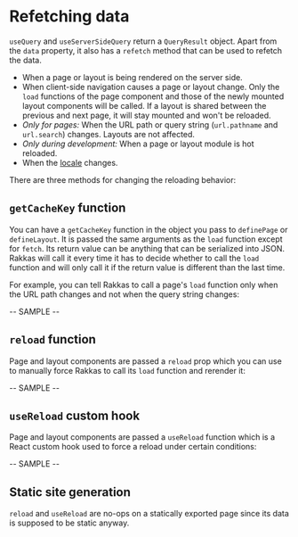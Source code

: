 
# Refetching data

`useQuery` and `useServerSideQuery` return a `QueryResult` object. Apart from the `data` property, it also has a `refetch` method that can be used to refetch the data.

- When a page or layout is being rendered on the server side.
- When client-side navigation causes a page or layout change. Only the `load` functions of the page component and those of the newly mounted layout components will be called. If a layout is shared between the previous and next page, it will stay mounted and won't be reloaded.
- _Only for pages:_ When the URL path or query string (`url.pathname` and `url.search`) changes. Layouts are not affected.
- _Only during development:_ When a page or layout module is hot reloaded.
- When the [locale](/guide/localized-routes) changes.

There are three methods for changing the reloading behavior:

## `getCacheKey` function

You can have a `getCacheKey` function in the object you pass to `definePage` or `defineLayout`. It is passed the same arguments as the `load` function except for `fetch`. Its return value can be anything that can be serialized into JSON. Rakkas will call it every time it has to decide whether to call the `load` function and will only call it if the return value is different than the last time.

For example, you can tell Rakkas to call a page's `load` function only when the URL path changes and not when the query string changes:

-- SAMPLE --

<!--

<SampleViewer code={getCacheKeyPage} />

Or you can force Rakkas to call your layout's `load` function when the URL path changes:


<SampleViewer code={getCacheKeyLayout} />
-->

## `reload` function

Page and layout components are passed a `reload` prop which you can use to manually force Rakkas to call its `load` function and rerender it:

-- SAMPLE --

<!--

<SampleViewer url="/examples/reload" code={reloadExample} />
-->

## `useReload` custom hook

Page and layout components are passed a `useReload` function which is a React custom hook used to force a reload under certain conditions:

-- SAMPLE --

<!--

<SampleViewer url="/examples/reload/use-reload" code={useReloadExample} />
-->

## Static site generation

`reload` and `useReload` are no-ops on a statically exported page since its data is supposed to be static anyway.
